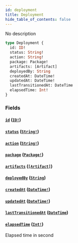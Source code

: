```yaml
---
id: deployment
title: Deployment
hide_table_of_contents: false
---
```



No description

```graphql
type Deployment {
  id: ID!
  status: String!
  action: String!
  package: Package!
  artifacts: [Artifact]
  deployedBy: String
  createdAt: DateTime!
  updatedAt: DateTime!
  lastTransitionedAt: DateTime
  elapsedTime: Int!
}
```


### Fields

#### [`id`](#) ([`ID!`](/swapi/scalars/id))




#### [`status`](#) ([`String!`](/swapi/scalars/string))




#### [`action`](#) ([`String!`](/swapi/scalars/string))




#### [`package`](#) ([`Package!`](/swapi/objects/package))




#### [`artifacts`](#) ([`[Artifact]`](/swapi/objects/artifact))




#### [`deployedBy`](#) ([`String`](/swapi/scalars/string))




#### [`createdAt`](#) ([`DateTime!`](/swapi/scalars/date-time))




#### [`updatedAt`](#) ([`DateTime!`](/swapi/scalars/date-time))




#### [`lastTransitionedAt`](#) ([`DateTime`](/swapi/scalars/date-time))




#### [`elapsedTime`](#) ([`Int!`](/swapi/scalars/int))

Elapsed time in second




